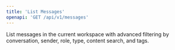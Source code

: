 ```yaml
---
title: 'List Messages'
openapi: 'GET /api/v1/messages'
---
```


List messages in the current workspace with advanced filtering by conversation, sender, role, type, content search, and tags.